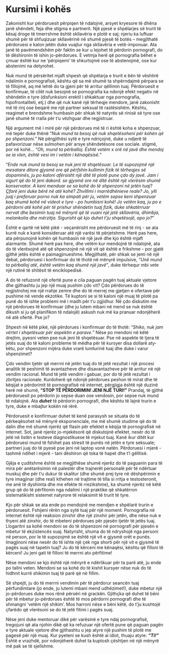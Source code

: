 # Kursimi i kohës

Zakonisht kur përdoruesit përpiqen të ndalojnë, arsyet kryesore të dhëna janë shëndeti, feja dhe stigma e partnerit. Një pjesë e shpëlarjes së trurit të kësaj droge të tmerrshme është skllavëria e plotë e saj; njeriu ka luftuar shumë për të shfuqizuar skllavërinë në shumë pjesë të botës – megjithatë përdoruesi e kalon jetën duke vuajtur nga skllavëria e vetë-imponuar. Ata janë të pavëmendshëm për faktin se kur u lejohet të përdorin pornografi, do të dëshironin të ishin jo-përdorues. E vetmja herë që pornografia bëhet e çmuar është kur ne 'përpiqemi' të shkurtojmë ose të abstenojmë, ose kur abstenimi na detyrohet.

Nuk mund të përsëritet mjaft shpesh që shpëlarja e trurit e bën të vështirë ndalimin e pornografisë, kështu që sa më shumë ta shpërndajmë përpara se të fillojmë, aq më lehtë do ta gjeni për të arritur qëllimin tuaj. Përdoruesit e konfirmuar, të cilët nuk besojnë se pornografia ka ndonjë efekt negativ në shëndetin e tyre (disfunksioni erektil i shkaktuar nga pornografia, hipofrontaliteti, etj.) dhe që nuk kanë një tërheqje mendore, janë zakonisht më të rinj ose beqarë me një partner seksual të rastësishëm. Kështu, reagimet e brendshme humbasin për shkak të natyrës së rinisë së tyre ose janë shumë të rralla për t'u vëzhguar dhe regjistruar.

Një argument më i mirë për një përdorues më të ri është koha e shpenzuar, më tepër duke thënë "*Nuk mund ta besoj që nuk shqetësoheni për kohën që po shpenzoni.*" Në përgjithësi sytë e tyre ndriçojnë, duke u ndjerë të pafavorizuar nëse sulmohen për arsye shëndetësore ose sociale. stigmë, por në kohë...
"*Oh, mund ta përballoj. Është vetëm* x *orë në javë dhe mendoj se ia vlen, është vesi im i vetëm i kënaqësisë.*"

"*Ende nuk mund ta besoj se nuk jeni të shqetësuar. Le të supozojmë një mesatare ditore gjysmë ore që përfshin kullimin fizik të tërheqjes së dopaminës, ju po kaloni afërsisht një ditë të plotë pune çdo dy javë. Jam i sigurt që do të jeni dakord. se gjysmë ore në ditë është një vlerësim shumë konservator. A keni menduar se sa kohë do të shpenzoni në jetën tuaj? Çfarë jeni duke bërë në atë kohë? Zhvillimi i marrëdhënieve reale? Jo, ylli juaj i preferuar porno nuk ka simpati për ju, vetëm sepse keni shpenzuar kaq shumë kohë në videot e tyre - po humbisni kohë! Jo vetëm kaq, ju po e përdorni atë kohë për të prishur shëndetin tuaj fizik, duke shkatërruar nervat dhe besimin tuaj në mënyrë që të vuani një jetë skllavëria, dhimbja, melankolia dhe mërzitja. Sigurisht që kjo duhet t'ju shqetësojë, apo jo?*"

Është e qartë në këtë pikë - veçanërisht me përdoruesit më të rinj - se ata kurrë nuk e kanë konsideruar atë një varësi të përjetshme. Herë pas here, ata përpunojnë kohën që humbasin në një javë dhe kjo është mjaft alarmante. Shumë herë pas here, dhe vetëm kur mendojnë të ndalojnë, ata do të vlerësojnë atë që shpenzojnë në një vit që është e frikshme - por gjatë gjithë jetës është e paimagjinueshme. Megjithatë, për shkak se jemi në një debat, përdoruesi i konfirmuar do të thotë në mënyrë impulsive, *"Unë mund ta përballoj atë, është vetëm kaq shumë një javë"*, duke tërhequr mbi vete një rutinë të shitësit të enciklopedisë.

A do të refuzonit një ofertë pune e cila paguan pagën tuaj aktuale vjetore dhe gjithashtu ju jep një muaj pushim çdo vit? Çdo përdorues do të regjistrohej me një rrahje zemre dhe do të merrej me gjetjen e ofertave për pushime në vende ekzotike. Të kuptoni se si të kaloni një muaj të plotë pa punë do të ishte problemi më i madh për t'u zgjidhur. Në çdo diskutim me një përdorues të konfirmuar (dhe ju lutem mbani në mend se nuk është dikush si ju që planifikon të ndalojë) askush nuk më ka pranuar ndonjëherë në atë ofertë. Pse jo?

Shpesh në këtë pikë, një përdorues i konfirmuar do të thotë: "*Shiko, nuk jam vërtet i shqetësuar për aspektin e parave.*" Nëse po mendoni në këtë drejtim, pyesni veten pse nuk jeni të shqetësuar. Pse në aspekte të tjera të jetës suaj do të kaloni probleme të mëdha për të kursyer disa dollarë aty-këtu, por shpenzoni mijëra duke vrarë lumturinë tuaj dhe duke i varur shpenzimet?

Çdo vendim tjetër që merrni në jetën tuaj do të jetë rezultat i një procesi analitik të peshimit të avantazheve dhe disavantazheve për të arritur në një vendim racional. Mund të jetë vendim i gabuar, por do të jetë rezultat i zbritjes racionale. Kurdoherë që ndonjë përdorues peshon të mirat dhe të këqijat e përdorimit të pornografisë në internet, përgjigja është një duzinë herë më shumë, **"STOP TË PËRDORIMIN! JENI NJË TURI!"** Prandaj, të gjithë përdoruesit po përdorin jo sepse duan ose vendosin, por sepse nuk mund të ndalojnë. Ata ***duhet*** të përdorin pornografi, dhe kështu të lajnë trurin e tyre, duke e mbajtur kokën në rërë.

Përdoruesit e konfirmuar duhet të kenë parasysh se situata do të përkeqësohet në mënyrë eksponenciale, me më shumë studime që do të dalin dhe më shumë njerëz që flasin për efektet e këqija të pornografisë në internet. Sot, janë njerëz jo-mjekësorë që diskutojnë efektet, nesër do të jetë në listën e testeve diagnostikuese të mjekut tuaj. Kanë ikur ditët kur përdoruesi mund të fshihet pas stresit të punës në jetën e tyre seksuale; partneri juaj do të pyesë pse jeni në laptop vonë natën. Përdoruesi i mjerë - tashmë ndihet i mjerë - tani dëshiron që toka të hapet dhe t'i gëlltisë.

Gjëja e çuditshme është se megjithëse shumë njerëz do të paguanin para të mira për anëtarësimin në palestër dhe trajnerët personalë për të ndërtuar muskuj dhe për t'u dukur të skalitur (dhe shumë prej tyre në dëshpërimin e tyre imagjinar (dhe real) kthehen në trajtime të tilla si rritja e testosteronit, me anë të dyshimta dhe me efekte të rrezikshme), ka shumë njerëz në këtë grup që do të përfitonin nga ndalimi i një praktike që shkatërron sistematikisht sistemet natyrore të relaksimit të trurit të tyre.

Kjo për shkak se ata ende po mendojnë me mendjen e shpëlarë trurin e përdoruesit. Fshijeni rërën nga sytë tuaj për një moment. Pornografia në internet është një reaksion zinxhir dhe një zinxhir për jetën, dhe nëse nuk e thyeni atë zinxhir, do të mbeteni përdorues për pjesën tjetër të jetës tuaj. Llogaritni sa kohë mendoni se do të shpenzoni në pornografi për pjesën e mbetur të ekzistencës suaj. Natyrisht, shuma do të ndryshojë nga personi në person, por le të supozojmë se është një vit e gjysmë orët e punës. Imagjinoni nëse nesër do të ishte një çek nga shorti për një vit e gjysmë të pagës suaj në tapetin tuaj? Ju do të kërceni me kënaqësi, kështu që filloni të kërceni! Ju jeni gati të filloni të merrni ato përfitime!

Nëse mendoni se kjo është një mënyrë e ndërlikuar për ta parë atë, ju ende po tallni veten. Mendoni se sa kohë do të kishit kursyer nëse nuk do të hidhnit kurrë shikimin tuaj të parë që në fillim.

Së shpejti, ju do të merrni vendimin për të përdorur seancën tuaj përfundimtare (jo ende, ju lutemi mbani mend udhëzimet!), duke mbetur një jo-përdorues duke mos rënë përsëri në grackën. Gjithçka që duhet të bëni për të mbetur jo-përdorues është të mos përdorni pornografi dhe të shmangni 'vetëm një shikim'. Mos harroni nëse e bëni këtë, do t'ju kushtojë çfarëdo që vlerësoni se do të jetë fitimi i pagës suaj.

Nëse jeni duke mentoruar dikë për varësinë e tyre ndaj pornografisë, tregojuni që ata njohin dikë që ka refuzuar një ofertë pune që paguan pagën e tyre aktuale vjetore dhe gjithashtu u jep atyre një pushim të plotë me pagesë për një muaj. Kur pyeteni se kush është ai idiot, thuaju atyre: ***"Ti!"*** Është e vrazhdë, por ndonjëherë duhet ta kuptosh çështjen në një mënyrë më pak se të sjellshme.

